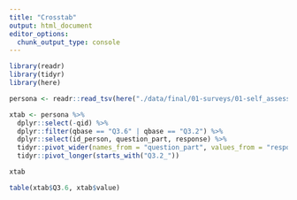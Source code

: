 ```yaml
---
title: "Crosstab"
output: html_document
editor_options: 
  chunk_output_type: console
---
```


```r
library(readr)
library(tidyr)
library(here)
```


```r
persona <- readr::read_tsv(here("./data/final/01-surveys/01-self_assessment_persona_with_questions.tsv"))
```

```r
xtab <- persona %>%
  dplyr::select(-qid) %>%
  dplyr::filter(qbase == "Q3.6" | qbase == "Q3.2") %>%
  dplyr::select(id_person, question_part, response) %>%
  tidyr::pivot_wider(names_from = "question_part", values_from = "response") %>%
  tidyr::pivot_longer(starts_with("Q3.2_"))
```

```r
xtab
```


```r
table(xtab$Q3.6, xtab$value)
```

